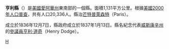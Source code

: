 {{Otheruses|亨利縣|subject=美國愛阿華州的一個縣|other=同名的縣}}
<!--[[File:Map_of_Iowa_highlighting_Henry_County.svg|250px]]-->
{{Infobox U.S. County
| county = 亨利县
| state = 愛荷華州
| en county = Henry County
| en state = Iowa
| seal = 
| seallink = 
| map = Henry County Iowa.png
| map size = 250
| founded = 1836
| seat = [[Mount_Pleasant,_Iowa|Mount Pleasant]] 
| largest city = 
| area mi = 437
| area km = 1,131
| area land mi = 434
| area land km = 1,125
| area water mi = 2
| area water km = 6
| area percentage = 0.51%
| census yr = 2000
| pop = 20,336
| density mi = 47
| density km = 18
| time zone = Central
| UTC offset = -6
| DST offset= -5
| footnotes = 
| web = www.co.henry.ia.us
|}}
'''亨利縣'''（{{lang-en|Henry County}}）是[[美國|美國]][[愛阿華州|愛阿華州]]東南部的一個縣。面積1,131平方公里。根據[[美國2000年人口普查|美國2000年人口普查]]，共有人口20,336人。縣治[[芒特普萊森特_(愛阿華州)|芒特普萊森特]]（Paris）。

成立於1836年12月7日，縣政府成立於1837年1月13日。縣名紀念代表[[威斯康辛州|威斯康辛州]]的[[美國參議院|參議員]][[亨利·道奇|亨利·道奇]]（Henry Dodge）。
{{iowa-stub}}

[[Category:艾奧瓦州行政區劃|H]]
{{爱荷华州}}